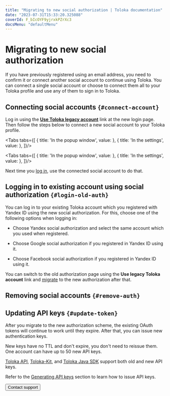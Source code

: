 ```yaml
---
title: "Migrating to new social authorization | Toloka documentation"
date: "2023-07-31T15:33:20.325088"
coverId: F_bIcOYF9yjrxkPZrXc3
docsMenu: "defaultMenu"
---
```



# Migrating to new social authorization

If you have previously registered using an email address, you need to confirm it or connect another social account to continue using Toloka. You can connect a single social account or choose to connect them all to your Toloka profile and use any of them to sign in to Toloka.

## Connecting social accounts `{#connect-account}`

Log in using the **[Use Toloka legacy account](https://passport.toloka.ai/auth?origin=toloka_requesters&retpath=https%3A%2F%2Fplatform.toloka.ai%2Fauth%2Fsignup%3Frole%3DREQUESTER)** link at the new login page. Then follow the steps below to connect a new social account to your Toloka profile.

<Tabs tabs={[
  { title: 'In the popup window', value: <MigrateNewAuthList1/> },
  { title: 'In the settings', value: <MigrateNewAuthList2/> },
]}/>

<Cut title="For former Yandex ID clients">

<Tabs tabs={[
  { title: 'In the popup window', value: <MigrateNewAuthList3/> },
  { title: 'In the settings', value: <MigrateNewAuthList4/> },
]}/>

</Cut>

Next time you [log in](https://platform.sandbox.toloka.ai/auth?role=REQUESTER), use the connected social account to do that.

<RegisterSocialAccountIssues/>

## Logging in to existing account using social authorization `{#login-old-auth}`

You can log in to your existing Toloka account which you registered with Yandex ID using the new social authorization. For this, choose one of the following options when logging in:

- Choose Yandex social authorization and select the same account which you used when registered.

- Choose Google social authorization if you registered in Yandex ID using it.

- Choose Facebook social authorization if you registered in Yandex ID using it.

You can switch to the old authorization page using the **Use legacy Toloka account** link and [migrate](#connect-account) to the new authorization after that.

## Removing social accounts `{#remove-auth}`

<RemoveSocialAccount/>

## Updating API keys `{#update-token}`

After you migrate to the new authorization scheme, the existing OAuth tokens will continue to work until they expire. After that, you can issue new authentication keys.

New keys have no TTL and don't expire, you don't need to reissue them. One account can have up to 50 new API keys.

[Toloka API](https://toloka.ai/docs/api/api-reference/), [Toloka-Kit](/docs/toloka-kit/), and [Toloka Java SDK](https://github.com/toloka/toloka-java-sdk/) support both old and new API keys.

Refer to the [Generating API keys](/docs/guide/api-token) section to learn how to issue API keys.

<Button themeColor="light" view="default" size="l" type="link" url="/docs/guide/troubleshooting/support?form-source=guide-migrate-new-auth">Contact support</Button>